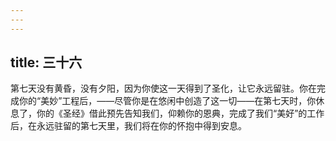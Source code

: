 ```yaml
---
---
---
```

title: 三十六
---

第七天没有黄昏，没有夕阳，因为你使这一天得到了圣化，让它永远留驻。你在完成你的“美妙”工程后，——尽管你是在悠闲中创造了这一切——在第七天时，你休息了，你的《圣经》借此预先告知我们，仰赖你的恩典，完成了我们“美好”的工作后，在永远驻留的第七天里，我们将在你的怀抱中得到安息。